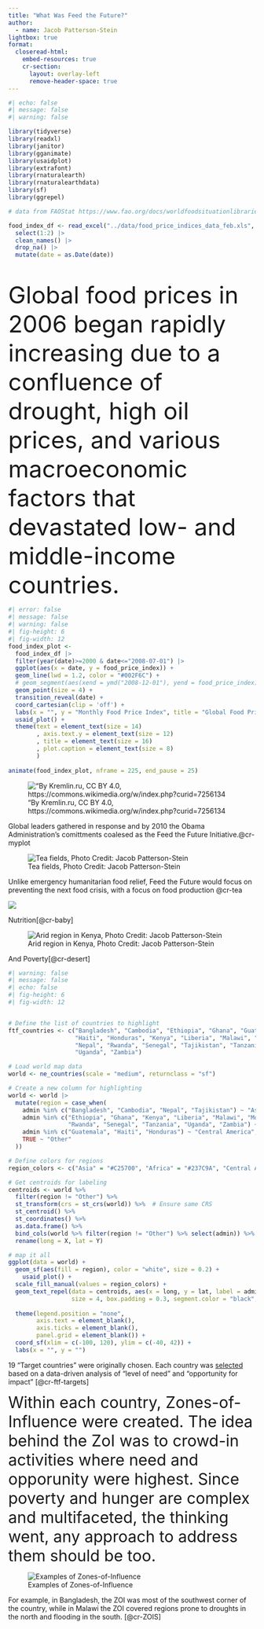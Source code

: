 ```yaml
---
title: "What Was Feed the Future?"
author: 
  - name: Jacob Patterson-Stein
lightbox: true
format:
  closeread-html:
    embed-resources: true
    cr-section:
      layout: overlay-left
      remove-header-space: true
---
```


```{=html}
<style>
  .cr-section.overlay-left {
    background-color: white;
  }

  .cr-section.overlay-left .narrative-col .narrative {
    font-size: 1.15em;
    font: Gill Sans;
    background-color: #3a79aa;
    color: #f1f1f1;
    padding: 0.6em 0.8em;
    border-radius: 1;
    backdrop-filter: blur(10px);
  }
  
  .cr-section.overlay-left .narrative-col .narrative a {
    background-color: #3a79aa;
    color: #f1f1f1;
  }
  
  
  
  img.full-width {
  width: 100%;
  height: auto;
}
</style>
```

```r
#| echo: false
#| message: false
#| warning: false

library(tidyverse)
library(readxl)
library(janitor)
library(gganimate)
library(usaidplot)
library(extrafont)
library(rnaturalearth)
library(rnaturalearthdata)
library(sf)
library(ggrepel)  

# data from FAOStat https://www.fao.org/docs/worldfoodsituationlibraries/default-document-library/food_price_indices_data_feb.xls?sfvrsn=63809b16_35

food_index_df <- read_excel("../data/food_price_indices_data_feb.xls", skip = 2) |> 
  select(1:2) |> 
  clean_names() |> 
  drop_na() |> 
  mutate(date = as.Date(date))
  

```

## 

<font size="8">Global food prices in 2006 began rapidly increasing due to a confluence of drought, high oil prices, and various macroeconomic factors that devastated low- and middle-income countries.</font>

```r
#| error: false
#| message: false
#| warning: false
#| fig-height: 6
#| fig-width: 12
food_index_plot <- 
  food_index_df |> 
  filter(year(date)>=2000 & date<="2008-07-01") |> 
  ggplot(aes(x = date, y = food_price_index)) +
  geom_line(lwd = 1.2, color = "#002F6C") +
  # geom_segment(aes(xend = ymd("2008-12-01"), yend = food_price_index), linetype = 2, colour = 'grey') + 
  geom_point(size = 4) + 
  transition_reveal(date) +
  coord_cartesian(clip = 'off') + 
  labs(x = "", y = "Monthly Food Price Index", title = "Global Food Prices Rapidly Increased from 2006 to 2008", caption = "Data: FAO Food Price Index\nNote: 2014-2016=100") + 
  usaid_plot() +
  theme(text = element_text(size = 14)
        , axis.text.y = element_text(size = 12)
        , title = element_text(size = 16)
        , plot.caption = element_text(size = 8)
        )
  
animate(food_index_plot, nframe = 225, end_pause = 25)

```

::::: cr-section
::: {#cr-myplot}
!["By Kremlin.ru, CC BY 4.0, https://commons.wikimedia.org/w/index.php?curid=7256134](../pics/G8_Summit_-_8_July_2009-9.jpg)
:::

Global leaders gathered in response and by 2010 the Obama Administration's comittments coalesed as the Feed the Future Initiative.[@cr-myplot]{scale-by="2"}

::: {#cr-tea}
![Tea fields, Photo Credit: Jacob Patterson-Stein](../pics/rice.jpg)
:::

Unlike emergency humanitarian food relief, Feed the Future would focus on preventing the next food crisis, with a focus on food production [@cr-tea]{pan-to="0%, 10%"}
:::::

:::: cr-section
::: {#cr-baby}
![](../pics/baby.jpeg)
:::

Nutrition[@cr-baby]
::::

:::: cr-section
::: {#cr-desert}
![Arid region in Kenya, Photo Credit: Jacob Patterson-Stein](../pics/pov.jpeg)
:::

And Poverty[@cr-desert]
::::

:::: {.cr-section layout="overlay-center"}
::: {#cr-ftf-targets}
```r
#| warning: false
#| message: false
#| echo: false
#| fig-height: 6
#| fig-width: 12


# Define the list of countries to highlight
ftf_countries <- c("Bangladesh", "Cambodia", "Ethiopia", "Ghana", "Guatemala", 
                   "Haiti", "Honduras", "Kenya", "Liberia", "Malawi", "Mozambique", 
                   "Nepal", "Rwanda", "Senegal", "Tajikistan", "Tanzania", 
                   "Uganda", "Zambia")

# Load world map data
world <- ne_countries(scale = "medium", returnclass = "sf")

# Create a new column for highlighting
world <- world |>
  mutate(region = case_when(
    admin %in% c("Bangladesh", "Cambodia", "Nepal", "Tajikistan") ~ "Asia",
    admin %in% c("Ethiopia", "Ghana", "Kenya", "Liberia", "Malawi", "Mozambique", 
                 "Rwanda", "Senegal", "Tanzania", "Uganda", "Zambia") ~ "Africa",
    admin %in% c("Guatemala", "Haiti", "Honduras") ~ "Central America",
    TRUE ~ "Other"
  ))

# Define colors for regions
region_colors <- c("Asia" = "#C25700", "Africa" = "#237C9A", "Central America" = "#518325", "Other" = "#E6E7E8")

# Get centroids for labeling
centroids <- world %>% 
  filter(region != "Other") %>% 
  st_transform(crs = st_crs(world)) %>%  # Ensure same CRS
  st_centroid() %>% 
  st_coordinates() %>% 
  as.data.frame() %>%
  bind_cols(world %>% filter(region != "Other") %>% select(admin)) %>%
  rename(long = X, lat = Y)

# map it all
ggplot(data = world) +
  geom_sf(aes(fill = region), color = "white", size = 0.2) +
    usaid_plot() +
  scale_fill_manual(values = region_colors) +
  geom_text_repel(data = centroids, aes(x = long, y = lat, label = admin), 
                  size = 4, box.padding = 0.3, segment.color = "black", family = "Gill Sans") +
  
  theme(legend.position = "none",
        axis.text = element_blank(),
        axis.ticks = element_blank(),
        panel.grid = element_blank()) +
  coord_sf(xlim = c(-100, 120), ylim = c(-40, 42)) + 
  labs(x = "", y = "")


```
:::

19 "Target countries" were originally chosen. Each country was [selected](https://cg-281711fb-71ea-422c-b02c-ef79f539e9d2.s3.us-gov-west-1.amazonaws.com/uploads/2021/10/Global-Food-Security-Strategy-FY22-26_508C.pdf) based on a data-driven analysis of “level of need” and “opportunity for impact” [@cr-ftf-targets]
::::



<font size="6">Within each country, Zones-of-Influence were created. The idea behind the ZoI was to crowd-in activities where need and opporunity were highest. Since poverty and hunger are complex and multifaceted, the thinking went, any approach to address them should be too.</font> 


:::: cr-section
::: {#cr-ZOIS}
![Examples of Zones-of-Influence](../pics/combined map.png)
:::

For example, in Bangladesh, the ZOI was most of the southwest corner of the country, while in Malawi the ZOI covered regions prone to droughts in the north and flooding in the south. [@cr-ZOIS]
::::





